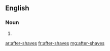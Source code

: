 ==English==

===Noun===
{{head|en|plural}}

# {{plural of|after-shave|lang=en}}

[[ar:after-shaves]]
[[fr:after-shaves]]
[[mg:after-shaves]]